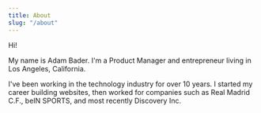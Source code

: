 ---
title: About
slug: "/about"
---

Hi!

My name is Adam Bader. I'm a Product Manager and entrepreneur living in Los Angeles, California. 

I've been working in the technology industry for over 10 years. I started my career building websites, then worked for companies such as Real Madrid C.F., beIN SPORTS, and most recently Discovery Inc.

